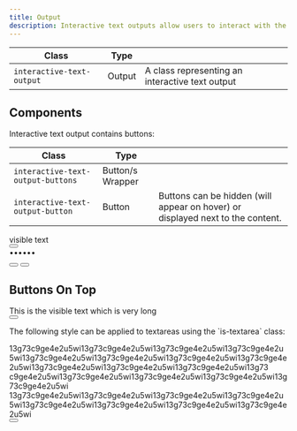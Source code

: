 ```yaml
---
title: Output
description: Interactive text outputs allow users to interact with the displayed text. Copying and hiding are the two most common actions in this element.
---
```


| Class                      | Type    |                                                      |
| -------------------------- | ------- | ---------------------------------------------------- |
| `interactive-text-output`  | Output  | A class representing an interactive text output      |

## Components

Interactive text output contains buttons:

| Class                            | Type             |                                                                                            |
| -------------------------------- | ---------------- | ------------------------------------------------------------------------------------------ |
| `interactive-text-output-buttons`| Button/s Wrapper |                                                                                            |
| `interactive-text-output-button` | Button           | Buttons can be hidden (will appear on hover) or displayed next to the content.             |

<Preview center>
  <div class="interactive-text-output">
    <span class="text u-break-word">visible text</span>
    <div class="interactive-text-output-buttons">
      <button
        class="interactive-text-output-button is-hidden"
        aria-label="copy text"
      >
        <span class="icon-duplicate" aria-hidden="true"></span>
      </button>
    </div>
  </div>
  <div class="interactive-text-output">
    <span class="text">••••••</span>
    <div class="interactive-text-output-buttons">
      <button
        class="interactive-text-output-button"
        aria-label="show hidden text"
      >
        <span class="icon-eye" aria-hidden="true"></span>
      </button>
      <button class="interactive-text-output-button" aria-label="copy text">
        <span class="icon-duplicate" aria-hidden="true"></span>
      </button>
    </div>
  </div>
</Preview>

## Buttons On Top

<Preview center>
    <div class="interactive-text-output is-buttons-on-top u-width-200">
        <span class="text u-trim-start">This is the visible text which is very long</span>
        <div class="interactive-text-output-buttons">
            <button
                class="interactive-text-output-button is-hidden"
                aria-label="copy text"
            >
                <span class="icon-duplicate" aria-hidden="true"></span>
            </button>
        </div>
    </div>
</Preview>

<p class="u-margin-block-start-52">
  The following style can be applied to textareas using the `is-textarea` class:
</p>

<Preview>
  <div class="interactive-text-output is-textarea">
    <span class="text u-line-height-1-5 u-break-word">
      13g73c9ge4e2u5wi13g73c9ge4e2u5wi13g73c9ge4e2u5wi13g73c9ge4e2u5wi13g73c9ge4e2u5wi13g73c9ge4e2u5wi13g73c9ge4e2u5wi13g73c9ge4e2u5wi13g73c9ge4e2u5wi13g73c9ge4e2u5wi13g73c9ge4e2u5wi13g73
      c9ge4e2u5wi13g73c9ge4e2u5wi13g73c9ge4e2u5wi13g73c9ge4e2u5wi13g73c9ge4e2u5wi
      13g73c9ge4e2u5wi13g73c9ge4e2u5wi13g73c9ge4e2u5wi13g73c9ge4e2u5wi13g73c9ge4e2u5wi13g73c9ge4e2u5wi13g73c9ge4e2u5wi13g73c9ge4e2u5wi
    </span>
    <div class="interactive-text-output-buttons">
      <button class="interactive-text-output-button" aria-label="copy text">
        <span class="icon-duplicate" aria-hidden="true"></span>
      </button>
    </div>
  </div>
</Preview>
